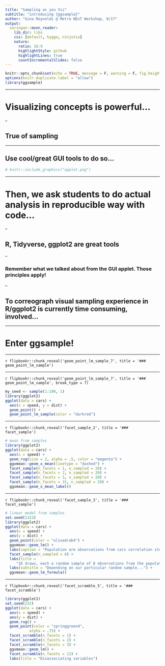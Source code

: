 ```yaml
---
title: "Sampling as you Viz"
subtitle: "introducing {ggsample}"
author: "Gina Reynolds @ Metro NExT Workshop, 9/17"
output:
  xaringan::moon_reader:
    lib_dir: libs
    css: [default, hygge, ninjutsu]
    nature:
      ratio: 16:9
      highlightStyle: github
      highlightLines: true
      countIncrementalSlides: false
---
```


```r
knitr::opts_chunk$set(echo = TRUE, message = F, warning = F, fig.height = 6, comment = "", c)
options(knitr.duplicate.label = "allow")
library(ggsample)
```


---

# Visualizing concepts is powerful...

--

## True of sampling

---

## Use cool/great GUI tools to do so...



```r
# knitr::include_graphics("applet.png")
```



---

# Then, we ask students to do actual analysis in reproducible way with code...

--

## R, Tidyverse, ggplot2 are great tools


--

### Remember what we talked about from the GUI applet.  Those principles apply!  


--

## To correograph visual sampling experience in R/ggplot2 is currently time consuming, involved...

---


# Enter ggsample!




---

`r flipbookr::chunk_reveal('geom_point_lm_sample_7', title = '### geom_point_lm_sample')`

---

`r flipbookr::chunk_reveal('geom_point_lm_sample_7', title = '### geom_point_lm_sample', break_type = 7)`

```r
my_seed <- sample(1:100, 1)
library(ggplot2)
ggplot(data = cars) +
  aes(x = speed, y = dist) +
  geom_point() +
  geom_point_lm_sample(color = "darkred")
```





---

`r flipbookr::chunk_reveal('facet_sample_2', title = '### facet_sample')`

```r
# mean from samples
library(ggplot2)
ggplot(data = cars) +
  aes(x = speed) +
  geom_rug(size = 2, alpha = .5, color = "magenta") +
  ggxmean::geom_x_mean(linetype = "dashed") +
  facet_sample(n_facets = 1, n_sampled = 20) +
  facet_sample(n_facets = 2, n_sampled = 20) +
  facet_sample(n_facets = 3, n_sampled = 20) +
  facet_sample(n_facets = 15, n_sampled = 20) +
  ggxmean::geom_x_mean_label()
```



---

`r flipbookr::chunk_reveal('facet_sample_3', title = '### facet_sample')`

```r
# linear model from samples
set.seed(1323)
library(ggplot2)
ggplot(data = cars) +
  aes(x = speed) +
  aes(y = dist) +
  geom_point(color = "olivedrab4") +
  ggxmean::geom_lm() +
  labs(caption = "Population are observations from cars correlation study dataset") +
  facet_sample(n_sampled = 8) +
  labs(title =
     "16 draws, each a random sample of 8 observations from the population") +
  labs(subtitle = "Depending on our particular random sample...") +
  ggxmean::geom_lm_formula()
```



---

`r flipbookr::chunk_reveal('facet_scramble_5', title = '### facet_scramble')`

```r
library(ggplot2)
set.seed(232)
ggplot(data = cars) +
  aes(x = speed) +
  aes(y = dist) +
  geom_rug() +
  geom_point(color = "springgreen4",
           alpha = .75) +
  facet_scramble(n_facets = 1) +
  facet_scramble(n_facets = 2) +
  facet_scramble(n_facets = 3) +
  ggxmean::geom_lm() +
  facet_scramble(n_facets = 12) +
  labs(title = "Disassociating variables")
```



